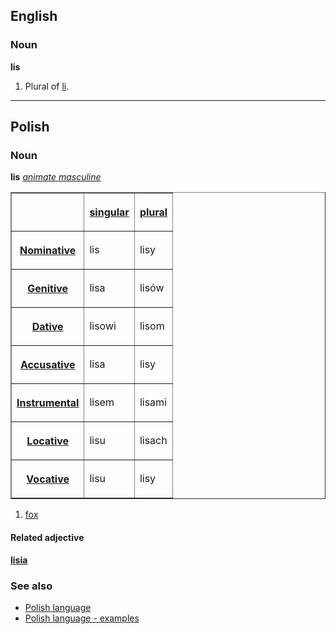 ==English==
===Noun===
'''lis'''

#Plural of [[li]].

----
==Polish==
===Noun===
'''lis''' ''[[Polish language - animate masculine noun declension|animate masculine]]''

<table border=1>
<tr><th><th>[[Polish language - singular number|singular]]<th>[[Polish language - plural number|plural]]</tr>
<tr><th>[[Polish language - nominative|Nominative]]<td>lis<td>lisy</tr>
<tr><th>[[Polish language - genitive|Genitive]]<td>lisa<td>lisów</tr>
<tr><th>[[Polish language - dative|Dative]]<td>lisowi<td>lisom</tr>
<tr><th>[[Polish language - accusative|Accusative]]<td>lisa<td>lisy</tr>
<tr><th>[[Polish language - instrumental|Instrumental]]<td>lisem<td>lisami</tr>
<tr><th>[[Polish language - locative|Locative]]<td>lisu<td>lisach</tr>
<tr><th>[[Polish language - vocative|Vocative]]<td>lisu<td>lisy</tr>
</table>

#[[fox]]

====Related adjective====
'''[[Polish word - lisia|lisia]]'''

===See also===
*[[Polish language]]
*[[Polish language - examples]]